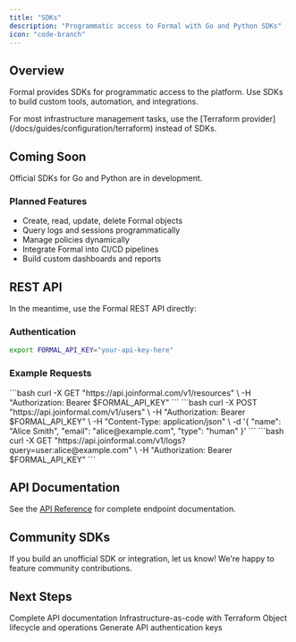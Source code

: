 ```yaml
---
title: "SDKs"
description: "Programmatic access to Formal with Go and Python SDKs"
icon: "code-branch"
---
```


## Overview

Formal provides SDKs for programmatic access to the platform. Use SDKs to build custom tools, automation, and integrations.

<Note>
  For most infrastructure management tasks, use the [Terraform
  provider](/docs/guides/configuration/terraform) instead of SDKs.
</Note>

## Coming Soon

Official SDKs for Go and Python are in development.

### Planned Features

- Create, read, update, delete Formal objects
- Query logs and sessions programmatically
- Manage policies dynamically
- Integrate Formal into CI/CD pipelines
- Build custom dashboards and reports

## REST API

In the meantime, use the Formal REST API directly:

### Authentication

```bash
export FORMAL_API_KEY="your-api-key-here"
```

### Example Requests

<Tabs>
  <Tab title="List Resources">
    ```bash
    curl -X GET "https://api.joinformal.com/v1/resources" \
      -H "Authorization: Bearer $FORMAL_API_KEY"
    ```
  </Tab>
  
  <Tab title="Create User">
    ```bash
    curl -X POST "https://api.joinformal.com/v1/users" \
      -H "Authorization: Bearer $FORMAL_API_KEY" \
      -H "Content-Type: application/json" \
      -d '{
        "name": "Alice Smith",
        "email": "alice@example.com",
        "type": "human"
      }'
    ```
  </Tab>
  
  <Tab title="Query Logs">
    ```bash
    curl -X GET "https://api.joinformal.com/v1/logs?query=user:alice@example.com" \
      -H "Authorization: Bearer $FORMAL_API_KEY"
    ```
  </Tab>
</Tabs>

## API Documentation

See the [API Reference](/docs/api/introduction) for complete endpoint documentation.

## Community SDKs

If you build an unofficial SDK or integration, let us know! We're happy to feature community contributions.

## Next Steps

<CardGroup cols={2}>
  <Card title="API Reference" icon="book" href="/docs/api/introduction">
    Complete API documentation
  </Card>
  <Card
    title="Terraform"
    icon="code"
    href="/docs/guides/configuration/terraform"
  >
    Infrastructure-as-code with Terraform
  </Card>
  <Card
    title="Managing Objects"
    icon="sliders"
    href="/docs/guides/configuration/managing-objects"
  >
    Object lifecycle and operations
  </Card>
  <Card
    title="API Keys"
    icon="key"
    href="/docs/guides/configuration/console#api-keys"
  >
    Generate API authentication keys
  </Card>
</CardGroup>
